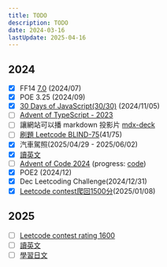 ---
title: TODO
description: TODO
date: 2024-03-16
lastUpdate: 2025-04-16
---

## 2024

- [x] FF14 [7.0](https://na.finalfantasyxiv.com/dawntrail/) (2024/07)
- [x] POE 3.25 (2024/09)
- [x] [30 Days of JavaScript(30/30)](/notes/js/30-days-of-javascript) (2024/11/05)
- [ ] [Advent of TypeScript - 2023](https://typehero.dev/aot-2023)
- [ ] 讓網站可以播 markdown 投影片 [mdx-deck](https://github.com/jxnblk/mdx-deck?tab=readme-ov-file#getting-started)
- [ ] [刷題 Leetcode BLIND-75](/notes/leetcode/blind75)(41/75)
- [x] 汽車駕照(2025/04/29 - 2025/06/02)
- [x] [讀英文](/notes/english/afterwork2024)
- [ ] [Advent of Code 2024](https://adventofcode.com/2024) (progress: [code](https://github.com/moved0311/adventofcode/tree/master/2024))
- [x] POE2 (2024/12)
- [x] Dec Leetcoding Challenge(2024/12/31)
- [x] [Leetcode contest爬回1500分](https://leetcode.com/u/moved0311/)(2025/01/08)

## 2025
- [ ] [Leetcode contest rating 1600](https://leetcode.com/u/moved0311/)
- [ ] [讀英文](/notes/english/afterwork2025)
- [ ] [學習日文](/notes/janpanese/janpanese1)